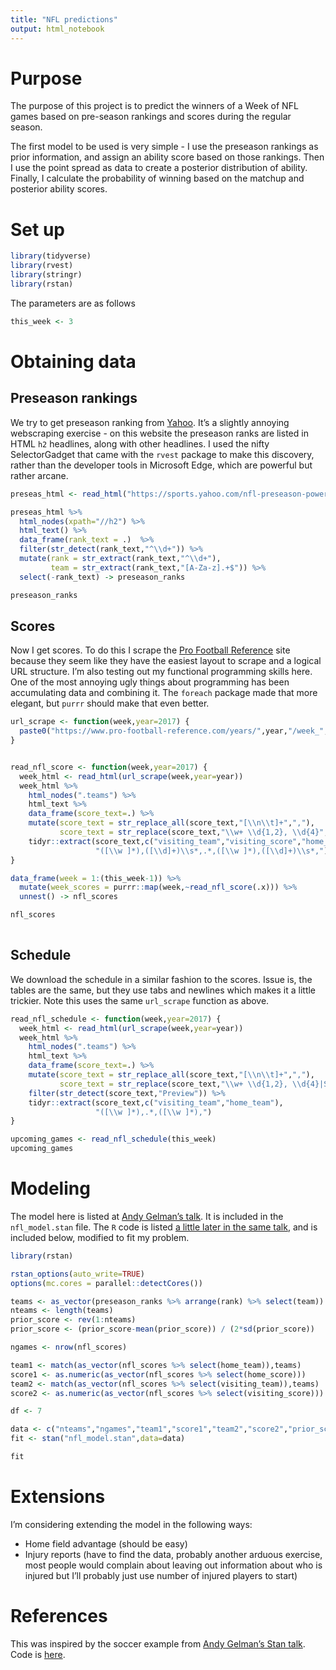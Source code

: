 ```yaml
---
title: "NFL predictions"
output: html_notebook
---
```


# Purpose

The purpose of this project is to predict the winners of a Week of NFL games based on pre-season rankings and scores during the regular season.

The first model to be used is very simple - I use the preseason rankings as prior information, and assign an ability score based on those rankings. Then I use the point spread as data to create a posterior distribution of ability. Finally, I calculate the probability of winning based on the matchup and posterior ability scores.

# Set up

```r
library(tidyverse)
library(rvest)
library(stringr)
library(rstan)
```

The parameters are as follows

```r
this_week <- 3
```


# Obtaining data

## Preseason rankings

We try to get preseason ranking from [Yahoo](https://sports.yahoo.com/nfl-preseason-power-rankings-2017-133009081.html). It's a slightly annoying webscraping exercise - on this website the preseason ranks are listed in HTML `h2` headlines, along with other headlines. I used the nifty SelectorGadget that came with the `rvest` package to make this discovery, rather than the developer tools in Microsoft Edge, which are powerful but rather arcane.

```r
preseas_html <- read_html("https://sports.yahoo.com/nfl-preseason-power-rankings-2017-133009081.html")

preseas_html %>% 
  html_nodes(xpath="//h2") %>% 
  html_text() %>%
  data_frame(rank_text = .)  %>% 
  filter(str_detect(rank_text,"^\\d+")) %>% 
  mutate(rank = str_extract(rank_text,"^\\d+"),
         team = str_extract(rank_text,"[A-Za-z].+$")) %>% 
  select(-rank_text) -> preseason_ranks

preseason_ranks
```

## Scores

Now I get scores. To do this I scrape the [Pro Football Reference](https://www.pro-football-reference.com/years/2017/week_1.htm) site because they seem like they have the easiest layout to scrape and a logical URL structure. I'm also testing out my functional programming skills here. One of the most annoying ugly things about programming has been accumulating data and combining it. The `foreach` package made that more elegant, but `purrr` should make that even better.

```r
url_scrape <- function(week,year=2017) {
  paste0("https://www.pro-football-reference.com/years/",year,"/week_",week,".htm")
}


read_nfl_score <- function(week,year=2017) {
  week_html <- read_html(url_scrape(week,year=year))
  week_html %>% 
    html_nodes(".teams") %>% 
    html_text %>% 
    data_frame(score_text=.) %>% 
    mutate(score_text = str_replace_all(score_text,"[\\n\\t]+",","),
           score_text = str_replace(score_text,"\\w+ \\d{1,2}, \\d{4}","")) %>% 
    tidyr::extract(score_text,c("visiting_team","visiting_score","home_team","home_score"),
                   "([\\w ]*),([\\d]+)\\s*,.*,([\\w ]*),([\\d]+)\\s*,")
}

data_frame(week = 1:(this_week-1)) %>% 
  mutate(week_scores = purrr::map(week,~read_nfl_score(.x))) %>%
  unnest() -> nfl_scores

nfl_scores
 
```

## Schedule

We download the schedule in a similar fashion to the scores. Issue is, the tables are the same, but they use tabs and newlines which makes it a little trickier. Note this uses the same `url_scrape` function as above.

```r
read_nfl_schedule <- function(week,year=2017) {
  week_html <- read_html(url_scrape(week,year=year))
  week_html %>% 
    html_nodes(".teams") %>% 
    html_text %>% 
    data_frame(score_text=.) %>% 
    mutate(score_text = str_replace_all(score_text,"[\\n\\t]+",","),
           score_text = str_replace(score_text,"\\w+ \\d{1,2}, \\d{4}|Sunday|Saturday|Monday|Thursday","")) %>% 
    filter(str_detect(score_text,"Preview")) %>% 
    tidyr::extract(score_text,c("visiting_team","home_team"),
                   "([\\w ]*),.*,([\\w ]*),")
}

upcoming_games <- read_nfl_schedule(this_week)
upcoming_games
```


# Modeling

The model here is listed at [Andy Gelman's talk](https://youtu.be/T1gYvX5c2sM?t=7m14s). It is included in the `nfl_model.stan` file. The `R` code is listed [a little later in the same talk](https://youtu.be/T1gYvX5c2sM?t=8m56s), and is included below, modified to fit my problem.


```r
library(rstan)

rstan_options(auto_write=TRUE)
options(mc.cores = parallel::detectCores())

teams <- as_vector(preseason_ranks %>% arrange(rank) %>% select(team))
nteams <- length(teams)
prior_score <- rev(1:nteams)
prior_score <- (prior_score-mean(prior_score)) / (2*sd(prior_score))

ngames <- nrow(nfl_scores)

team1 <- match(as_vector(nfl_scores %>% select(home_team)),teams)
score1 <- as.numeric(as_vector(nfl_scores %>% select(home_score)))
team2 <- match(as_vector(nfl_scores %>% select(visiting_team)),teams)
score2 <- as.numeric(as_vector(nfl_scores %>% select(visiting_score)))

df <- 7

data <- c("nteams","ngames","team1","score1","team2","score2","prior_score","df")
fit <- stan("nfl_model.stan",data=data)

fit
```



# Extensions

I'm considering extending the model in the following ways:

 * Home field advantage (should be easy)
 * Injury reports (have to find the data, probably another arduous exercise, most people would complain about leaving out information about who is injured but I'll probably just use number of injured players to start)

# References

This was inspired by the soccer example from [Andy Gelman's Stan talk](https://www.youtube.com/watch?v=T1gYvX5c2sM&t=3310s). Code is [here](http://andrewgelman.com/2014/07/13/stan-analyzes-world-cup-data/).

